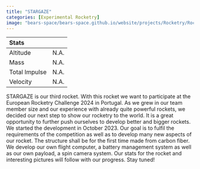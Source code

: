 ---
title: "STARGAZE"
categories: [Experimental Rocketry]
image: "bears-space/bears-space.github.io/website/projects/Rocketry/Rocket_1.jpg"
---


| Stats        |                |
| :---         |     :---:      |
| Altitude     | N.A.         |
| Mass         | N.A.           |
| Total Impulse | N.A.         |
| Velocity     | N.A.          |


STARGAZE is our third rocket. With this rocket we want to participate at the European Rocketry Challenge 2024 in Portugal. 
As we grew in our team member size and our experience with already quite powerful rockets, we decided our next step to show our rocketry to the world. It is a great opportunity to further push ourselves to develop better and bigger rockets. 
We started the development in October 2023. Our goal is to fulfil the requirements of the competition as well as to develop many new aspects of our rocket. The structure shall be for the first time made from carbon fiber. 
We develop our own flight computer, a battery management system as well as our own payload, a spin camera system. Our stats for the rocket and interesting pictures will follow with our progress. Stay tuned! 
